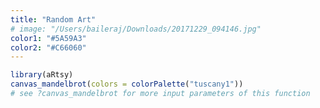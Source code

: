 ```yaml
---
title: "Random Art"
# image: "/Users/baileraj/Downloads/20171229_094146.jpg"
color1: "#5A59A3"
color2: "#C66060"
---
```

 
```r
library(aRtsy)
canvas_mandelbrot(colors = colorPalette("tuscany1"))
# see ?canvas_mandelbrot for more input parameters of this function
```

